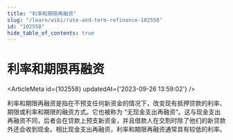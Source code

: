 ```yaml
---
title: "利率和期限再融资"
slug: "/learn/wiki/rate-and-term-refinance-102558"
id: "102558"
hide_table_of_contents: true
---
```



# 利率和期限再融资

<ArticleMeta id={102558} updatedAt={'2023-09-26 13:59:02'} />
<div className='border-solid border-b border-t-0 my-4 border-[var(--ifm-color-gray-300)]' />

利率和期限再融资是指在不预支任何新资金的情况下，改变现有抵押贷款的利率、期限或利率和期限的融资方式。它也被称为 “无现金支出再融资”。这与现金支出再融资不同，后者会在贷款上预支新资金，并且借款人在交割时除了他们的新贷款外还会收到现金。相比现金支出再融资，利率和期限再融资通常具有较低的利率。
